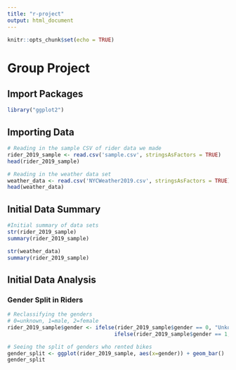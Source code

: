 ```yaml
---
title: "r-project"
output: html_document
---
```


```r
knitr::opts_chunk$set(echo = TRUE)
```

# Group Project

## Import Packages

```r
library("ggplot2")
```

## Importing Data

```r
# Reading in the sample CSV of rider data we made
rider_2019_sample <- read.csv('sample.csv', stringsAsFactors = TRUE)
head(rider_2019_sample)

# Reading in the weather data set
weather_data <- read.csv('NYCWeather2019.csv', stringsAsFactors = TRUE)
head(weather_data)
```

## Initial Data Summary

```r
#Initial summary of data sets
str(rider_2019_sample)
summary(rider_2019_sample)

str(weather_data)
summary(rider_2019_sample)
```

## Initial Data Analysis

### Gender Split in Riders

```r
# Reclassifying the genders
# 0=unknown, 1=male, 2=female
rider_2019_sample$gender <- ifelse(rider_2019_sample$gender == 0, "Unkown",
                                  ifelse(rider_2019_sample$gender == 1, "Male", "Female"))

# Seeing the split of genders who rented bikes
gender_split <- ggplot(rider_2019_sample, aes(x=gender)) + geom_bar()
gender_split
```


